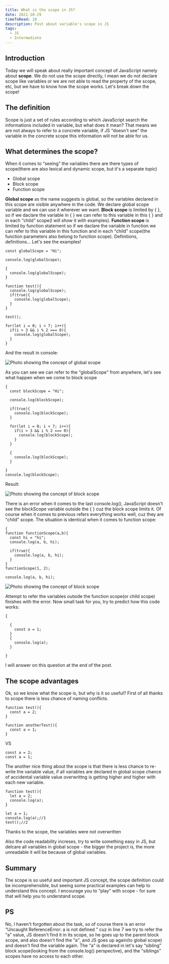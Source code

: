 ```yaml
---
title: What is the scope in JS?
date: 2021-10-29
timeToRead: 10
description: Post about variable's scope in JS
tags:
  - JS
  - Intermediate
---
```


<h2>Introduction</h2>
<p>Today we will speak about really important concept of JavaScript namely about <strong>scope</strong>. We do not use the scope directly, I mean we do not declare scope like variables or we are not able to read the property of the scope, etc, but we have to know how the scope works. Let's break down the scope!</p>

<h2>The definition</h2>
<p>Scope is just a set of rules according to which JavaScript search the informations included in variable, but what does it mean? That means we are not always to refer to a concrete variable, if JS <q>doesn't see</q> the variable in the concrete scope this information will not be able for us.</p>

<h2>What determines the scope?</h2>
<p>
  When it comes to <q>seeing</q> the variables there are there types of scope(there are also lexical and dynamic scope, but it's a separate topic)
  <ul>
    <li>Global scope</li>
    <li>Block scope</li>
    <li>Function scope</li>
  </ul>
  <strong>Global scope</strong> as the name suggests is global, so the variables declared in this scope are visible anywhere in the code. We declare global scope variable and we can use it wherever we want. <strong>Block scope</strong> is limited by &#123; &#125;, so if we daclare the variable in &#123; &#125; we can refer to this variable in this &#123; &#125; and in each <q>child</q> scope(I will show it with examples). <strong>Function scope</strong> is limited by function statement so if we daclare the variable in function we can refer to this variable in this function and in each <q>child</q> scope(the function parameters also belong to function scope). Definitions, definitions... Let's see the examples!

```js:title=global-scope-example
const globalScope = "Hi";

console.log(globalScope);

{
  console.log(globalScope);
}

function test(){
  console.log(globalScope);
  if(true){
    console.log(globalScope);
  }
}

test();

for(let i = 0; i < 7; i++){
  if(i > 3 && i % 2 === 0){
    console.log(globalScope);
  }
}

```

And the result in console:
</p>

<img class="fit-picture" src="./global-scope-example.jpg" alt="Photo showing the concept of global scope"/>

<p>
  As you can see we can refer to the <q>globalScope</q> from anywhere, let's see what happen when we come to block scope

```js:title=block-scope-example
{
  const blockScope = "Hi";
  
  console.log(blockScope);
  
  if(true){
    console.log(blockScope);
  }
  
  for(let i = 0; i < 7; i++){
    if(i > 3 && i % 2 === 0){
      console.log(blockScope);
    }
  }
  
  {
    console.log(blockScope);
  }
  
}
console.log(blockScope);

```
Result:
</p>

<img class="fit-picture" src="./block-scope-example.jpg" alt="Photo showing the concept of block scope"/>

<p>
  There is an error when it comes to the last console.log(), JavaScript doesn't see the blockScope variable outside the &#123; &#125; cuz the block scope limits it. Of course when it comes to previous refers everything works well, cuz they are <q>child</q> scope. The situation is identical when it comes to function scope:

```js:title=function-scope-example
{
function functionScope(a,b){
  const hi = "hi";
  console.log(a, b, hi);
  
  if(true){
    console.log(a, b, hi);
  }
}
functionScope(1, 2);

console.log(a, b, hi);

```
</p>

<img class="fit-picture" src="./function-scope-example.jpg" alt="Photo showing the concept of block scope"/>

<p>
  Attempt to refer the variables outside the function scope(or child scope) finishes with the error. Now small task for you, try to predict how this code works:

```js:title=task
{

  {
    const a = 1;
  }
  {
    console.log(a);
  }

}

```

I will answer on this question at the end of the post.
</p>

<h2>The scope advantages</h2>

<p>
Ok, so we know what the scope is, but why is it so useful? First of all thanks to scope there is less chance of naming conflicts.

```js:title=example
function test(){
  const a = 2;
}

function anotherTest(){
  const a = 1;
}

```
VS

```js:title=example
const a = 2;
const a = 1;
```

The another nice thing about the scope is that there is less chance to re-write the variable value, if all variables are declared in global scope chance of accidental variable value overwrittng is getting higher and higher with each new variable.

```js:title=example
function test(){
  let a = 2;
  console.log(a);
}

let a = 1;
console.log(a);//1
test();//2
```
Thanks to the scope, the variables were not overwritten

Also the code readability increses, try to write something easy in JS, but delcare all variables in global scope - 
the bigger the project is, the more unreadable it will be because of global variables.
</p>

<h2>Summary</h2>
<p>The scope is so useful and important JS concept, the scope definition could be incomprehensible, but seeing some practical examples can help to understand this concept. I encourage you to <q>play</q> with scope - for sure that will help you to understand scope.</p>

<h2>PS</h2>
<p>No, I haven't forgotten about the task, so of course there is an error <q>Uncaught ReferenceError: a is not defined </q> cuz in line 7 we try to refer the <q>a</q> value, JS doesn't find it in its scope, so he goes up to the parent block scope, and also doesn't find the <q>a</q>, and JS goes up again(to global scope) and doesn't find the variable again. The <q>a</q> is declared in let's say <q>sibling</q> block scope(looking from the console.log() perspective), and the <q>siblings</q> scopes have no access to each other.</p>